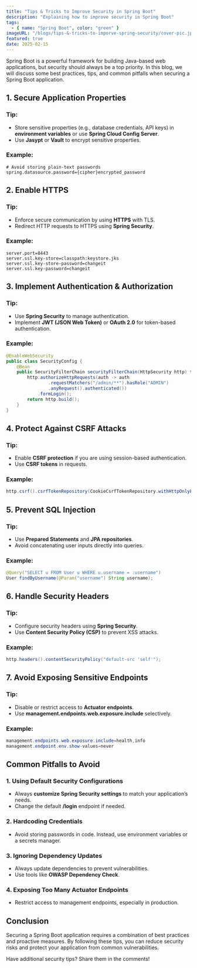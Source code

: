 ```yaml
---
title: "Tips & Tricks to Improve Security in Spring Boot"
description: "Explaining how to improve security in Spring Boot"
tags:
  - { name: "Spring Boot", color: "green" }
imageURL: "/blogs/tips-&-tricks-to-imporve-spring-security/cover-pic.jpg"
featured: true
date: 2025-02-15
---
```


Spring Boot is a powerful framework for building Java-based web applications, but security should always be a top priority. In this blog, we will discuss some best practices, tips, and common pitfalls when securing a Spring Boot application.

## 1. Secure Application Properties

### Tip:

- Store sensitive properties (e.g., database credentials, API keys) in **environment variables** or use **Spring Cloud Config Server**.
- Use **Jasypt** or **Vault** to encrypt sensitive properties.

### Example:

```properties
# Avoid storing plain-text passwords
spring.datasource.password={cipher}encrypted_password
```

## 2. Enable HTTPS

### Tip:

- Enforce secure communication by using **HTTPS** with TLS.
- Redirect HTTP requests to HTTPS using **Spring Security**.

### Example:

```properties
server.port=8443
server.ssl.key-store=classpath:keystore.jks
server.ssl.key-store-password=changeit
server.ssl.key-password=changeit
```

## 3. Implement Authentication & Authorization

### Tip:

- Use **Spring Security** to manage authentication.
- Implement **JWT (JSON Web Token)** or **OAuth 2.0** for token-based authentication.

### Example:

```java
@EnableWebSecurity
public class SecurityConfig {
    @Bean
    public SecurityFilterChain securityFilterChain(HttpSecurity http) throws Exception {
        http.authorizeHttpRequests(auth -> auth
                .requestMatchers("/admin/**").hasRole("ADMIN")
                .anyRequest().authenticated())
            .formLogin();
        return http.build();
    }
}
```

## 4. Protect Against CSRF Attacks

### Tip:

- Enable **CSRF protection** if you are using session-based authentication.
- Use **CSRF tokens** in requests.

### Example:

```java
http.csrf().csrfTokenRepository(CookieCsrfTokenRepository.withHttpOnlyFalse());
```

## 5. Prevent SQL Injection

### Tip:

- Use **Prepared Statements** and **JPA repositories**.
- Avoid concatenating user inputs directly into queries.

### Example:

```java
@Query("SELECT u FROM User u WHERE u.username = :username")
User findByUsername(@Param("username") String username);
```

## 6. Handle Security Headers

### Tip:

- Configure security headers using **Spring Security**.
- Use **Content Security Policy (CSP)** to prevent XSS attacks.

### Example:

```java
http.headers().contentSecurityPolicy("default-src 'self'");
```

## 7. Avoid Exposing Sensitive Endpoints

### Tip:

- Disable or restrict access to **Actuator endpoints**.
- Use **management.endpoints.web.exposure.include** selectively.

### Example:

```java
management.endpoints.web.exposure.include=health,info
management.endpoint.env.show-values=never
```

## Common Pitfalls to Avoid

### 1. **Using Default Security Configurations**

- Always **customize Spring Security settings** to match your application’s needs.
- Change the default **/login** endpoint if needed.

### 2. **Hardcoding Credentials**

- Avoid storing passwords in code. Instead, use environment variables or a secrets manager.

### 3. **Ignoring Dependency Updates**

- Always update dependencies to prevent vulnerabilities.
- Use tools like **OWASP Dependency Check**.

### 4. **Exposing Too Many Actuator Endpoints**

- Restrict access to management endpoints, especially in production.

## Conclusion

Securing a Spring Boot application requires a combination of best practices and proactive measures. By following these tips, you can reduce security risks and protect your application from common vulnerabilities.

Have additional security tips? Share them in the comments!
